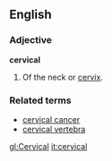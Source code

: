 ==English==
===Adjective===
'''cervical'''

#Of the neck or [[cervix]].

===Related terms===
*[[cervical cancer]]
*[[cervical vertebra]]

[[gl:Cervical]]
[[it:cervical]]